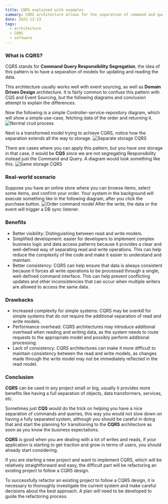 ```yaml
---
title: CQRS explained with examples
summary: CQRS architecture allows for the separation of command and query logic, enabling independent optimization and potentially improving system performance and scalability.
date: 2022-12-23
tags:
  - architecture
  - CQRS
  - software
---
```


<TOCInline toc={props.toc} asDisclosure />

### What is CQRS?

CQRS stands for **Command Query Responsibility Segregation**, the idea of this pattern is to have a separation
of models for updating and reading the data.

This architecture usually works well with event sourcing, as well as **Domain Driven Design** architecture.
It is fairly common to confuse this pattern with CQS and Event Sourcing, but the following diagrams and conclusion attempt to explain the differences.

Now the following is a simple Controller-service-repository diagram, which will show a simple use-case, fetching data of the order and returning it.
![Normal crud process](../../static/images/normal_crud_process.jpg)

Next is a transformed model trying to achieve CQRS, notice how the separation extends all the way to storage.
![Separate storage CQRS](../../static/images/cqrs_separate_storage.jpg)

There are cases where you can apply this pattern, but you have one storage in that case, it would be **CQS** since we are not segregating Responsibility instead just the Command and Query.
A diagram would look something like this.
![Same storage CQRS](../../static/images/cqrs_same_storage.jpg)

### Real-world scenario

Suppose you have an online store where you can browse items, select some items, and confirm your order.
Your system in the background will execute something like in the following diagram, after you click the purchase button.
![Order command model](../../static/images/order_command_model.jpg)
After the write, the data or the event will trigger a DB sync listener.

### Benefits

- Better visibility: Distinguishing between read and write models.
- Simplified development: easier for developers to implement complex business logic and data access patterns because it provides a clear and well-defined way of separating read and write operations.
  This can help reduce the complexity of the code and make it easier to understand and maintain.
- Better consistency: CQRS can help ensure that data is always consistent because it forces all write operations to be processed through a single, well-defined command interface. This can help prevent conflicting updates and other inconsistencies that can occur when multiple writers are allowed to access the same data.

### Drawbacks

- Increased complexity for simple systems: CQRS may be overkill for simple systems that do not require the additional separation of read and write models.
- Performance overhead: CQRS architectures may introduce additional overhead when reading and writing data, as the system needs to route requests to the appropriate model and possibly perform additional processing.
- Lack of consistency: CQRS architectures can make it more difficult to maintain consistency between the read and write models, as changes made through the write model may not be immediately reflected in the read model.

### Conclusion

**CQRS** can be used in any project small or big, usually it provides more benefits like having a full separation of objects, data transformers, services, etc.

Sometimes just **CQS** would do the trick on helping you have a nice separation of commands and queries, this way you would not slow down on having a fully separated system,
although you should be careful in doing that and start the planning for transitioning to the **CQRS** architecture as soon as you know the business expectations.

**CQRS** is good when you are dealing with a lot of writes and reads, if your application is starting to get traction and grow in terms of users, you should already start considering.

If you are starting a new project and want to implement CQRS, which will be relatively straightforward and easy, the difficult part will be refactoring an existing project to follow a CQRS design.

To successfully refactor an existing project to follow a CQRS design, it is necessary to thoroughly investigate the current system and make careful decisions about the best approach. A plan will need to be developed to guide the refactoring process.
